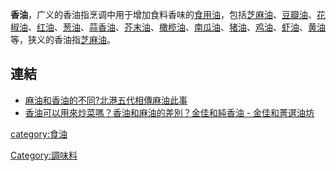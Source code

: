 {{redirect2|香油|[[廟宇|廟宇]]的捐獻|香油錢}}
'''香油'''，广义的香油指烹调中用于增加食料香味的[[食油|食用油]]，包括[[芝麻油|芝麻油]]、[[豆瓣油|豆瓣油]]、[[花椒油|花椒油]]、[[红油|红油]]、[[葱油|葱油]]、[[蒜香油|蒜香油]]、[[芥末油|芥末油]]、[[橄榄油|橄榄油]]、[[南瓜油|南瓜油]]、[[猪油|猪油]]、[[鸡油|鸡油]]、[[虾油|虾油]]、[[黄油|黄油]]等，狭义的香油指[[芝麻油|芝麻油]]。

== 連結 ==
* [http://www.beigang-good.com/news/201212-different-between-black-and-white-sesameoil/ 麻油和香油的不同?北港五代相傳麻油此事] {{Wayback|url=http://www.beigang-good.com/news/201212-different-between-black-and-white-sesameoil/ |date=20170516183216 }}
* [http://www.great-oil.com.tw/blog.asp?bID=19 香油可以用來炒菜嗎？香油和麻油的差別？金佳和純香油 - 金佳和菁選油坊] {{Wayback|url=http://www.great-oil.com.tw/blog.asp?bID=19 |date=20170618234607 }}
[[category:食油|category:食油]]
[[Category:調味料|Category:調味料]]